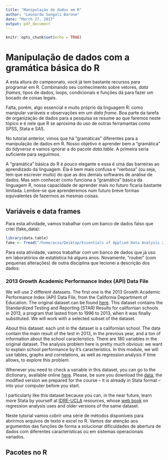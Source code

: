 ```yaml
---
title: "Manipulação de dados em R"
author: "Leonardo Sangali Barone"
date: "March 27, 2017"
output: pdf_document
---
```

  
```r
knitr::opts_chunk$set(echo = TRUE)
```

# Manipulação de dados com a gramática básica do R

A esta altura do campeonato, você já tem bastante recursos para programar em R. Combinando seu conhecimento sobre vetores, _data frames_, tipos de dados, loops, condicionais e funções dá para fazer um bocado de coisas legais.

Falta, porém, algo essencial e muito próprio da linguagem R: como manipular variáveis e observações em um _data frame_. Boa parte da tarefa de organização de dados para a pesquisa se resume ao que faremos neste tópico e é nele que R se aproxima do uso de outras ferramantas como SPSS, Stata e SAS.

No tutorial anterior, vimos que há "gramáticas" diferentes para a manipulação de dados em R. Nosso objetivo é aprender bem a "gramática" do _tidyverse_ e vamos ignorar a do pacote _data.table_. A primeira seria suficiente para seguirmos.

A "gramática" básica do R é pouco elegante e essa é uma das barreiras ao aprendizado da linguagem. Ela é bem mais confusa e "verbosa" (ou seja, tem que escrever muito) do que as dos demais softwares de análise de dados. Mas sem conhecer como funciona a "gramática" básica da linguagem R, nossa capacidade de aprender mais no futuro ficaria bastante limitada. Lembre-se que aprenderemos num futuro breve formas equivalentes de fazermos as mesmas coisas.

## Variáveis e data frames

Para esta atividade, vamos trabalhar com um banco de dados falso que criei (fake_data):

```r
library(data.table)
fake <- fread("/home/acsa/Desktop/Essentials of Applied Data Analysis 2017/IPSA_USP_EADA_2017/Data/fake_data.csv")
```


Para esta atividade, vamos trabalhar com um banco de dados que já uso em laboratórios de estatística há alguns anos. Novamente, "roubei" (com pequenas alterações) de outra disciplina que lecionei a descrição dos dados:

### 2013 Growth Academic Performance Index (API) Data File

We will use 2 different datasets. The first one is the 2013 Growth Academic Performance Index (API) Data File, from the California Department of Education. The original dataset can be found [here](http://www.cde.ca.gov/ta/ac/ap/). This dataset contains the Standardized Testing and Reporting (STAR) Results for californian schools in 2013, a program that lasted from to 1996 to 2013, when it was finally substituted. We will work with a selected subset of the dataset. 

About this dataset: each unit in the dataset is a californian school. The data contain the main result of the test in 2013, in the previous year, and a ton of information about the school caracteristics. There are 180 variables in the original dataset. The analysis problem here is pretty much obvious: we want to explain school performance by it's caracteristics. In this module, we will use tables, graphs and correlations, as well as regression analysis if time allows, to explore this problem.

Whenever you need to check a variable in this dataset, you can go to the dictionary, available online [here](http://www.cde.ca.gov/ta/ac/ap/reclayout13g.asp). Please, be sure you download the [data](https://github.com/leobarone/IPSA_USP_EADA_2017/blob/master/Data/api13_school_data.dta), the modified version we prepared for the course -- it is already in Stata format -- into your computer before you start.

I particularly like this dataset because you can, in the near future, learn more Stata by yourself at [IDRE-UCLA](http://www.ats.ucla.edu/stat/stata/) resources, whose [web book](http://www.ats.ucla.edu/stat/stata/webbooks/reg/chapter1/statareg1.htm) on regression analysis uses and older versions of the same dataset.



Neste tutorial vamos cobrir uma série de métodos disponíveis para abrirmos arquivos de texto e excel no R. Vamos dar atenção aos argumentos das funções de forma a solucionar dificuldades de abertura de dados com diferentes características ou em sistemas operacionais variados.

## Pacotes no R

